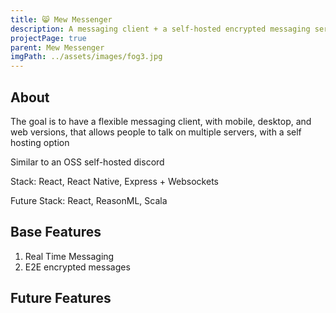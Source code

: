```yaml
---
title: 😸 Mew Messenger
description: A messaging client + a self-hosted encrypted messaging server
projectPage: true
parent: Mew Messenger
imgPath: ../assets/images/fog3.jpg
---
```


## About

The goal is to have a flexible messaging client, with mobile, desktop, and web versions, that allows people to talk on multiple servers, with a self hosting option

Similar to an OSS self-hosted discord

Stack: React, React Native, Express + Websockets

Future Stack: React, ReasonML, Scala

## Base Features

1. Real Time Messaging
2. E2E encrypted messages

## Future Features
